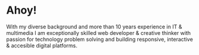# Ahoy!

With my diverse background and more than 10 years
experience in IT & multimedia I am exceptionally
skilled web developer & creative thinker with
passion for technology problem solving and
building responsive, interactive & accesible
digital platforms.
